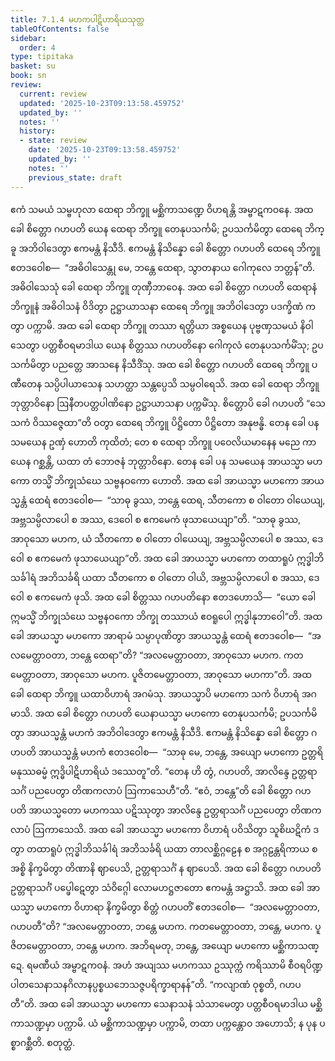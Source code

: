 ```yaml
---
title: 7.1.4 မဟကပါဋိဟာရိယသုတ္တ
tableOfContents: false
sidebar:
  order: 4
type: tipitaka
basket: su
book: sn
review:
  current: review
  updated: '2025-10-23T09:13:58.459752'
  updated_by: ''
  notes: ''
  history:
  - state: review
    date: '2025-10-23T09:13:58.459752'
    updated_by: ''
    notes: ''
    previous_state: draft
---
```



<ReviewStatus review={frontmatter.review} showDetails={true} />

<HypothesisAnnotation frontmatter={frontmatter} />

<DynamicBreadcrumb />

<Division number="346" book="sn" e="ch" v="18" p="330">

<Paragraph number="1493" book="sn">
ဧကံ သမယံ သမ္ဗဟုလာ ထေရာ ဘိက္ခူ မစ္ဆိကာသဏ္ဍေ ဝိဟရန္တိ အမ္ဗာဋကဝနေ. အထ ခေါ စိတ္တော ဂဟပတိ ယေန ထေရာ ဘိက္ခူ တေနုပသင်္ကမိ; ဥပသင်္ကမိတွာ ထေရေ ဘိက္ခူ အဘိဝါဒေတွာ ဧကမန္တံ နိသီဒိ. ဧကမန္တံ နိသိန္နော ခေါ စိတ္တော ဂဟပတိ ထေရေ ဘိက္ခူ ဧတဒဝေါစ—  “အဓိဝါသေန္တု မေ, ဘန္တေ ထေရာ, သွာတနာယ ဂေါကုလေ ဘတ္တန်”တိ. အဓိဝါသေသုံ ခေါ ထေရာ ဘိက္ခူ တုဏှီဘာဝေန. အထ ခေါ စိတ္တော ဂဟပတိ ထေရာနံ ဘိက္ခူနံ အဓိဝါသနံ ဝိဒိတွာ ဥဋ္ဌာယာသနာ ထေရေ ဘိက္ခူ အဘိဝါဒေတွာ ပဒက္ခိဏံ ကတွာ ပက္ကာမိ. အထ ခေါ ထေရာ ဘိက္ခူ တဿာ ရတ္တိယာ အစ္စယေန ပုဗ္ဗဏှသမယံ နိဝါသေတွာ ပတ္တစီဝရမာဒါယ ယေန စိတ္တဿ ဂဟပတိနော ဂေါကုလံ တေနုပသင်္ကမိံသု; ဥပသင်္ကမိတွာ ပညတ္တေ အာသနေ နိသီဒိံသု.
</Paragraph>

<Paragraph number="1494" book="sn">
အထ ခေါ စိတ္တော ဂဟပတိ ထေရေ ဘိက္ခူ ပဏီတေန သပ္ပိပါယာသေန သဟတ္ထာ သန္တပ္ပေသိ သမ္ပဝါရေသိ. အထ ခေါ ထေရာ ဘိက္ခူ ဘုတ္တာဝိနော ဩနီတပတ္တပါဏိနော ဥဋ္ဌာယာသနာ ပက္ကမိံသု. စိတ္တောပိ ခေါ ဂဟပတိ “သေသကံ ဝိဿဇ္ဇေထာ”တိ ဝတွာ ထေရေ ဘိက္ခူ ပိဋ္ဌိတော ပိဋ္ဌိတော အနုဗန္ဓိ. တေန ခေါ ပန သမယေန ဥဏှံ ဟောတိ ကုထိတံ; တေ စ ထေရာ ဘိက္ခူ ပဝေလိယမာနေန မညေ ကာယေန ဂစ္ဆန္တိ, ယထာ တံ ဘောဇနံ ဘုတ္တာဝိနော.
</Paragraph>

<Paragraph number="1495" book="sn">
တေန ခေါ ပန သမယေန အာယသ္မာ မဟကော တသ္မိံ ဘိက္ခုသံဃေ သဗ္ဗနဝကော ဟောတိ. အထ ခေါ အာယသ္မာ မဟကော အာယသ္မန္တံ ထေရံ ဧတဒဝေါစ—  “သာဓု ခွဿ, ဘန္တေ ထေရ, သီတကော စ ဝါတော ဝါယေယျ, အဗ္ဘသမ္ပိလာပေါ စ အဿ, ဒေဝေါ စ ဧကမေကံ ဖုသာယေယျာ”တိ.
</Paragraph>

<Paragraph number="1496" book="sn">
“သာဓု ခွဿ, အာဝုသော မဟက, ယံ သီတကော စ ဝါတော ဝါယေယျ, အဗ္ဘသမ္ပိလာပေါ စ အဿ, ဒေဝေါ စ ဧကမေကံ ဖုသာယေယျာ”တိ. အထ ခေါ အာယသ္မာ မဟကော တထာရူပံ ဣဒ္ဓါဘိသင်္ခါရံ အဘိသင်္ခရိ ယထာ သီတကော စ ဝါတော ဝါယိ, အဗ္ဘသမ္ပိလာပေါ စ အဿ, ဒေဝေါ စ ဧကမေကံ ဖုသိ. အထ ခေါ စိတ္တဿ ဂဟပတိနော ဧတဒဟောသိ—  “ယော ခေါ ဣမသ္မိံ ဘိက္ခုသံဃေ သဗ္ဗနဝကော ဘိက္ခု တဿာယံ ဧဝရူပေါ ဣဒ္ဓါနုဘာဝေါ”တိ. အထ ခေါ အာယသ္မာ မဟကော အာရာမံ သမ္ပာပုဏိတွာ အာယသ္မန္တံ ထေရံ ဧတဒဝေါစ—  “အလမေတ္တာဝတာ, ဘန္တေ ထေရာ”တိ? “အလမေတ္တာဝတာ, အာဝုသော မဟက. ကတမေတ္တာဝတာ, အာဝုသော မဟက. ပူဇိတမေတ္တာဝတာ, အာဝုသော မဟကာ”တိ. အထ ခေါ ထေရာ ဘိက္ခူ ယထာဝိဟာရံ အဂမံသု. အာယသ္မာပိ မဟကော သကံ ဝိဟာရံ အဂမာသိ.
</Paragraph>

<Paragraph number="1497" book="sn">
အထ ခေါ စိတ္တော ဂဟပတိ ယေနာယသ္မာ မဟကော တေနုပသင်္ကမိ; ဥပသင်္ကမိတွာ အာယသ္မန္တံ မဟကံ အဘိဝါဒေတွာ ဧကမန္တံ နိသီဒိ. ဧကမန္တံ နိသိန္နော ခေါ စိတ္တော ဂဟပတိ အာယသ္မန္တံ မဟကံ ဧတဒဝေါစ—  “သာဓု မေ, ဘန္တေ, အယျော မဟကော ဥတ္တရိ မနုဿဓမ္မံ ဣဒ္ဓိပါဋိဟာရိယံ ဒဿေတူ”တိ. “တေန ဟိ တွံ, ဂဟပတိ, အာလိန္ဒေ ဥတ္တရာသင်္ဂံ ပညပေတွာ တိဏကလာပံ ဩကာသေဟီ”တိ. “ဧဝံ, ဘန္တေ”တိ ခေါ စိတ္တော ဂဟပတိ အာယသ္မတော မဟကဿ ပဋိဿုတွာ အာလိန္ဒေ ဥတ္တရာသင်္ဂံ ပညပေတွာ တိဏကလာပံ ဩကာသေသိ. အထ ခေါ အာယသ္မာ မဟကော ဝိဟာရံ ပဝိသိတွာ သူစိဃဋိကံ ဒတွာ တထာရူပံ ဣဒ္ဓါဘိသင်္ခါရံ အဘိသင်္ခရိ ယထာ တာလစ္ဆိဂ္ဂဠေန စ အဂ္ဂဠန္တရိကာယ စ အစ္စိ နိက္ခမိတွာ တိဏာနိ ဈာပေသိ, ဥတ္တရာသင်္ဂံ န ဈာပေသိ. အထ ခေါ စိတ္တော ဂဟပတိ ဥတ္တရာသင်္ဂံ ပပ္ဖေါဋေတွာ သံဝိဂ္ဂေါ လောမဟဋ္ဌဇာတော ဧကမန္တံ အဋ္ဌာသိ. အထ ခေါ အာယသ္မာ မဟကော ဝိဟာရာ နိက္ခမိတွာ စိတ္တံ ဂဟပတိံ ဧတဒဝေါစ—  “အလမေတ္တာဝတာ, ဂဟပတီ”တိ?
</Paragraph>

<Paragraph number="1498" book="sn">
“အလမေတ္တာဝတာ, ဘန္တေ မဟက. ကတမေတ္တာဝတာ, ဘန္တေ, မဟက. ပူဇိတမေတ္တာဝတာ, ဘန္တေ မဟက. အဘိရမတု, ဘန္တေ, အယျော မဟကော မစ္ဆိကာသဏ္ဍေ. ရမဏီယံ အမ္ဗာဋကဝနံ. အဟံ အယျဿ မဟကဿ ဥဿုက္ကံ ကရိဿာမိ စီဝရပိဏ္ဍပါတသေနာသနဂိလာနပ္ပစ္စယဘေသဇ္ဇပရိက္ခာရာနန်”တိ. “ကလျာဏံ ဝုစ္စတိ, ဂဟပတီ”တိ. အထ ခေါ အာယသ္မာ မဟကော သေနာသနံ သံသာမေတွာ ပတ္တစီဝရမာဒါယ မစ္ဆိကာသဏ္ဍမှာ ပက္ကာမိ. ယံ မစ္ဆိကာသဏ္ဍမှာ ပက္ကာမိ, တထာ ပက္ကန္တောဝ အဟောသိ; န ပုန ပစ္စာဂစ္ဆီတိ.

</Paragraph>
</Division>

<Paragraph number="1499" type="center" book="sn">
စတုတ္ထံ.
</Paragraph>
